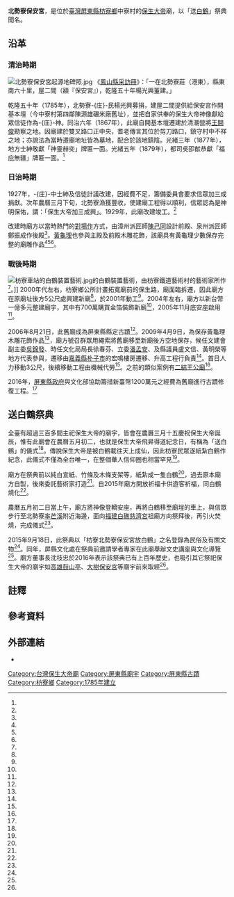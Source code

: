 {{coord|22.361669|120.596223|display=title}}
{{東亞廟宇
| name = 北勢寮保安宮
| img =file:北勢寮保安宮新廟.jpg
| img_capt = 北勢寮保安宮（新廟）
| image_width = 250px
| location = {{TWN}}[[屏東縣|屏東縣]][[枋寮鄉|枋寮鄉]]中寮村保安路215號<ref name="文化部"/>
| god =保生大帝
| type = 
| struct = 
| open_year =[[乾隆|乾隆]]五十年（1785年）
| cere_date =農曆三月十五、五月初二
| cultural_collection= 縣定古蹟
|}}
{{tw monument
| name = 北勢寮保安宮
|image=北勢寮保安宮舊廟.jpg
|imagename = 北勢寮保安宮（舊廟）
|othername=
|formalname=
|level=縣定古蹟
|class=寺廟
|location = 北勢寮保安宮新廟後方
|time=乾隆五十年（1785年）
|date=2006年8月21日
|reg_url=https://nchdb.boch.gov.tw/assets/overview/monument/20060821000001
}}

'''北勢寮保安宮'''，是位於[[臺灣|臺灣]][[屏東縣|屏東縣]][[枋寮鄉|枋寮鄉]]中寮村的[[保生大帝|保生大帝]]廟，以「送[[白鶴|白鶴]]」祭典聞名。

==沿革==
===清治時期===
[[File:北勢寮保安宮起源地碑照.jpg|thumb]]
《[[鳳山縣采訪冊|鳳山縣采訪冊]]》：「一在北勢寮莊（港東），縣東南六十里，屋二間（額『保安宮』），乾隆五十年楊光興董建。」

乾隆五十年（1785年），北勢寮-{庄}-民楊光興募捐，建屋二間提供給保安宮作開基本壇（今中寮村第四鄰陳源雄碾米廠舊址），並把自家供奉的保生大帝神像獻給眾信徒作為-{庄}-神。同治六年（1867年），此廟自開基本壇遷建於清潮營將[[獅頭社事件|王開俊]]勘察之地。因廟建於雙叉路口正中央，耆老傳言其位於剪刀路口，鎮守村中不祥之地；亦說法為當時遷廟地址皆為墓地，配合於該地鎮陰。光緒三年（1877年），地方士紳敬獻「神靈赫奕」牌匾一面。光緒五年（1879年），都司吳卲猷恭獻「福庇無疆」牌匾一面。<ref name="文化部"/>

===日治時期===
1927年，-{庄}-中士紳及信徒計議改建，因經費不足，籌備委員會要求信眾加三成捐獻。次年農曆三月下旬，北勢寮漁獲豐收，使建廟工程得以順利，信眾認為是神明保佑，謂：「保生大帝加三成興{{efn|當地耆老陳榮波稱為「加三興」<ref name="陳榮波"/>。}}」。1929年，此廟改建竣工。<ref name="文化部"/>

改建時廟方以當時熱門的[[對場作|對場作]]方式，由漳州派匠師[[陳己同|陳己同]]設計前殿、泉州派匠師鄭振成作後殿<ref name="李卉婷"/>。[[黃龜理|黃龜理]]也參與主殿及前殿木雕花飾，該廟具有黃龜理少數保存完整的廟雕作品<ref name="郭芳綺"/><ref name="何秀娥"/><ref name="陳彥廷3"/>。

===戰後時期===
[[File:枋寮車站的白鶴裝置藝術.jpg|thumb]]的白鶴裝置藝術，由枋寮鐵道藝術村的藝術家所作<ref name="郭芷瑄"/>。]]
2000年代左右，枋寮鄉公所計畫拓寬廟前的保生路，廟面臨拆遷，因此廟方在原廟址後方5公尺處興建新廟<ref name="郭芳綺"/>，於2001年動工<ref name="何秀娥"/>。2004年左右，廟方以新台幣一億多元整建廟宇，其中有700萬購買金箔裝飾新廟<ref name="葉奉達"/>，2005年11月底安座啟用<ref name="何秀娥"/>。

2006年8月21日，此舊廟成為屏東縣縣定古蹟<ref name="文化部"/>。2009年4月9日，為保存黃龜理木雕花飾作品<ref name="陳彥廷3"/>，廟方號召群眾用繩索將舊廟移至新廟後方空地保存，候任文建會副主委[[吳錦發|吳錦發]]、時任文化局局長徐春芬、立委[[潘孟安|潘孟安]]、及縣議員盧文信、黃明榮等地方代表參與，遷移由[[嘉義縣|嘉義縣]][[朴子市|朴子市]]的宏鳴樓房遷移、升高工程行負責<ref name="何秀娥"/>。首日人力移動3公尺，後續移動工程由機械代勞<ref name="郭芳綺"/>。之前的類似案例有[[二結王公廟|二結王公廟]]<ref name="紀慧玲"/>。

2016年，[[屏東縣政府|屏東縣政府]]與文化部協助籌措新臺幣1200萬元之經費為舊廟進行古蹟修復工程。<ref name="李卉婷"/>

==送白鶴祭典==
{{tw monument
|name=枋寮北勢寮保安宮放白鶴
|formername= 
|image= 北勢寮保安宮紙紮白鶴.jpg
|imagename= 紙紮白鶴
|othername= 
|formalname=
|level= 民俗及有關文物
|class= 信仰
|time=  
|location=北勢寮率芒溪附近海邊
|open=
|cost=
|website= 
|date=2015年9月18日
|coordinates=
|coordinatesN=
|coordinatesE=
|reg_url=https://nchdb.boch.gov.tw/assets/overview/folklore/20180723000004
}}
全臺有超過三百多間主祀保生大帝的廟宇，皆會在農曆三月十五慶祝保生大帝誕辰，惟有此廟會在農曆五月初二，也就是保生大帝飛昇得道紀念日，有稱為「送白鶴」的儀式<ref name="郭芷瑄"/>。傳說保生大帝是被白鶴載往天上成仙，因此枋寮民眾遂紙紮白鶴作紀念，此儀式不僅為全台唯一，在整個華人信仰圈也相當罕見<ref name="陳彥廷"/>。

廟方在祭典前以純白宣紙、竹條及木條支架等，紙紮成一隻白鶴<ref name="郭芷瑄"/>，過去原本廟方自製，後來委託藝術家打造<ref name="陳彥廷2"/>。自2015年廟方開放祈福卡供遊客祈福，同白鶴燒化<ref name="陳彥廷"/>。

農曆五月初二日當上午，廟方將神像登轎安座，再將白鶴移至廟埕的車上，與信眾步行至北勢寮[[率芒溪|率芒溪]]附近海邊，面向[[福建|福建]][[白礁慈濟宮|白礁慈濟宮]]祖廟方向祭拜後，再引火焚燒，完成儀式<ref name="郭芷瑄"/>。

2015年9月18日，此祭典以「枋寮北勢寮保安宮放白鶴{{efn|一作「送」白鶴，審議會議依當地耆老語意作「放」<ref name="邱文欽"/>。}}」之名登錄為民俗及有關文物<ref name="邱芷柔"/>。同年，屏縣文化處在祭典前邀請學者專家在此廟舉辦文史講座與文化導覽<ref name="郭芷瑄"/>。廟方董事長沈枝忠於2016年表示該祭典已有上百年歷史，也吸引其它祭祀保生大帝的廟宇如[[高雄鼓山亭|高雄鼓山亭]]、[[大樹保安宮|大樹保安宮]]等廟宇前來取經<ref name="陳彥廷2"/>。

==註釋==
{{notelist|iger=}}

== 參考資料 ==
{{reflist|2|refs=
<ref name="紀慧玲">{{Cite news|url=|title=移廟六尺 社區大跨步 千人參與宜蘭二結移廟活動 儀式彰顯團結、傳承意義|author=紀慧玲|language=zh-tw|publisher=《民生報》|date=1997-09-29|accessdate=}}</ref>

<ref name="陳彥廷3">{{Cite news|url=http://news.ltn.com.tw/news/life/breakingnews/1098084|title=保生大帝欽點日子 枋寮登陸點揭牌|author=陳彥廷|language=zh-tw|publisher=《自由時報》|date=2014-09-04|accessdate=2016-08-21|archive-date=2019-05-03|archive-url=https://web.archive.org/web/20190503144138/https://news.ltn.com.tw/news/life/breakingnews/1098084|dead-url=no}}</ref>

<ref name="何秀娥">{{Cite news|url=http://www.epochtimes.com/b5/6/4/10/n1282432.htm|title=千人移古廟 屏東保安宮將橫移80公尺|author=何秀娥|language=zh-tw|publisher=《大紀元時報》|date=2006-04-10|accessdate=2016-06-14|archive-date=2019-05-02|archive-url=https://web.archive.org/web/20190502181618/http://www.epochtimes.com/b5/6/4/10/n1282432.htm|dead-url=no}}</ref>

<ref name="陳榮波">{{cite book |author=陳榮波|chapter=〈枋寮鄉分組座談記錄〉|title=《屏東縣鄉土史料》|date=1996-01-01|publisher=國史館台灣文獻館|volume=|location=臺灣|language=zh-tw|isbn=9789570067453}}</ref>


<ref name="邱芷柔">{{Cite news|url=http://news.ltn.com.tw/news/local/paper/916832|title=〈南部〉含括閩客原 屏縣府審議通過4文資|author=邱芷柔|language=zh-tw|publisher=《自由時報》|date=2015-09-19|accessdate=2016-06-14|archive-date=2016-08-08|archive-url=https://web.archive.org/web/20160808125141/http://news.ltn.com.tw/news/local/paper/916832|dead-url=no}}</ref>

<ref name="邱文欽">{{Cite news|url=http://www.peoplenews.tw/news/7e755490-e36f-40d2-aec8-7010b561d3e4|title=屏縣新增四項文化資產 體現豐富文化內涵|author=邱文欽|language=zh-tw|publisher=《民報》|date=2015-09-18|accessdate=2016-06-14|archive-date=2020-02-07|archive-url=https://web.archive.org/web/20200207102841/https://www.peoplenews.tw/news/7e755490-e36f-40d2-aec8-7010b561d3e4|dead-url=no}}</ref>

<ref name="陳彥廷">{{Cite news|url=http://news.ltn.com.tw/news/life/breakingnews/1354327|title=全台唯一「送白鶴」祭典 爆量仙鶴神箴燒化|author=陳彥廷|language=zh-tw|publisher=《自由時報》|date=2015-06-20|accessdate=2016-06-14|archive-date=2019-05-03|archive-url=https://web.archive.org/web/20190503125652/https://news.ltn.com.tw/news/life/breakingnews/1354327|dead-url=no}}</ref>

<ref name="陳彥廷2">{{Cite news|url=http://news.ltn.com.tw/news/life/breakingnews/1720818|title=帶著眾人祝福昇天 枋寮保安宮「送白鶴」|author=陳彥廷|language=zh-tw|publisher=《自由時報》|date=2016-06-06|accessdate=2016-06-14|archive-date=2019-05-04|archive-url=https://web.archive.org/web/20190504050036/https://news.ltn.com.tw/news/life/breakingnews/1720818|dead-url=no}}</ref>

<ref name="葉奉達">{{Cite news|url=http://news.tvbs.com.tw/old-news.html?nid=447064|title=係金A！六百兩黃金　翻新枋寮保安宮|author=葉奉達|language=zh-tw|publisher=TVBS|date=2005-04-19|accessdate=2016-06-14}}</ref>

<ref name="郭芳綺">{{Cite news|url=http://news.ltn.com.tw/news/society/paper/66192|title=1千人拖繩 枋寮保安宮 走了3公尺|author=郭芳綺|language=zh-tw|publisher=《自由時報》|date=2015-05-19|accessdate=2016-06-14|archive-date=2019-05-03|archive-url=https://web.archive.org/web/20190503140317/https://news.ltn.com.tw/news/society/paper/66192|dead-url=no}}</ref>

<ref name="郭芷瑄">{{Cite news|url=https://tw.news.yahoo.com/%E9%80%81%E7%99%BD%E9%B6%B4%E7%A5%AD%E5%85%B8-%E6%9E%8B%E5%AF%AE%E4%BF%9D%E5%AE%89%E5%AE%AE%E5%85%A8%E5%9C%8B%E5%94%AF-072453424.html|title=送白鶴祭典 枋寮保安宮全國唯一|author=郭芷瑄|language=zh-tw|publisher=《中央日報》|date=2015-05-19|accessdate=2016-06-14|archive-date=2020-02-16|archive-url=https://web.archive.org/web/20200216011448/https://tw.news.yahoo.com/%E9%80%81%E7%99%BD%E9%B6%B4%E7%A5%AD%E5%85%B8-%E6%9E%8B%E5%AF%AE%E4%BF%9D%E5%AE%89%E5%AE%AE%E5%85%A8%E5%9C%8B%E5%94%AF-072453424.html|dead-url=no}}</ref>

<ref name="文化部">{{Cite web|url=https://nchdb.boch.gov.tw/assets/advanceSearch/monument/20060821000001|title=北勢寮保安宮|author=|publisher=文化部文化資產局|work=|date=|accessdate=|archive-date=2019-05-02|archive-url=https://web.archive.org/web/20190502152208/https://nchdb.boch.gov.tw/assets/advanceSearch/monument/20060821000001|dead-url=no}}</ref>

<ref name="李卉婷">{{Cite news|url=http://www.appledaily.com.tw/realtimenews/article/new/20160529/873202/|title=古蹟保安宮「洗澎澎」　新樣1年後亮相|author=李卉婷|language=zh-tw|publisher=《蘋果日報》|date=2016-05-29|accessdate=2016-06-14|archive-date=2016-05-29|archive-url=https://web.archive.org/web/20160529072613/http://www.appledaily.com.tw/realtimenews/article/new/20160529/873202/|dead-url=no}}</ref>

}}

== 外部連結 ==
{{commonscat|Fangliao Bao'an Temple}}
* {{facebook|PingTungFangLiaoBaoAnTemple}}
{{屏東縣文化資產}}
{{台灣三級古蹟}}
[[Category:台灣保生大帝廟|Category:台灣保生大帝廟]]
[[Category:屏東縣廟宇|Category:屏東縣廟宇]]
[[Category:屏東縣古蹟|Category:屏東縣古蹟]]
[[Category:枋寮鄉|Category:枋寮鄉]]
[[Category:1785年建立|Category:1785年建立]]